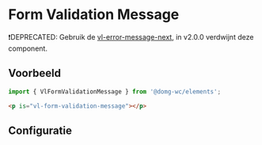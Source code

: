 

# Form Validation Message

❗DEPRECATED: Gebruik de [vl-error-message-next](/docs/form-next-error-message--documentatie), in v2.0.0 verdwijnt deze component.

## Voorbeeld

```js
import { VlFormValidationMessage } from '@domg-wc/elements';
```

```html
<p is="vl-form-validation-message"></p>
```

<Canvas of={VlFormValidationMessageStories.formValidationMessageDefault} />

## Configuratie

<ArgTypes of={VlFormValidationMessageStories.formValidationMessageDefault} />
